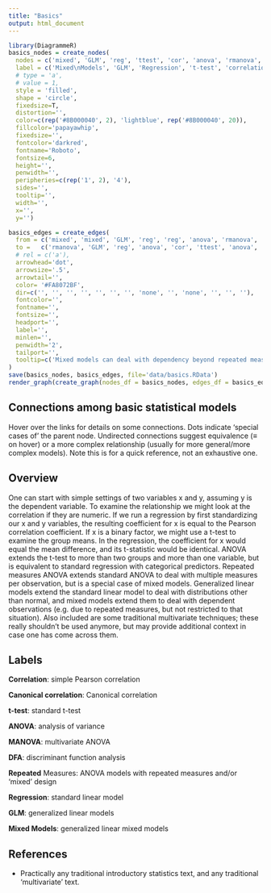 ```yaml
---
title: "Basics"
output: html_document
---
```



```r
library(DiagrammeR)
basics_nodes = create_nodes(    
  nodes = c('mixed', 'GLM', 'reg', 'ttest', 'cor', 'anova', 'rmanova', 'manova', 'dfa', 'cancorr'),
  label = c('Mixed\nModels', 'GLM', 'Regression', 't-test', 'correlation', 'ANOVA', 'Repeated\nMeasures', 'MANOVA', 'DFA', 'Canonical\nCorrelation'),
  # type = 'a',
  # value = 1,
  style = 'filled',
  shape = 'circle',
  fixedsize=T,
  distortion='',
  color=c(rep('#8B000040', 2), 'lightblue', rep('#8B000040', 20)),
  fillcolor='papayawhip',
  fixedsize='',
  fontcolor='darkred',
  fontname='Roboto',
  fontsize=6,
  height='',
  penwidth='',
  peripheries=c(rep('1', 2), '4'),
  sides='',
  tooltip='',
  width='',
  x='',
  y='')

basics_edges = create_edges(
  from = c('mixed', 'mixed', 'GLM', 'reg', 'reg', 'anova', 'rmanova', 'ttest', 'manova', 'manova','cancorr', 'cancorr', 'cancorr'),
  to =   c('rmanova', 'GLM', 'reg', 'anova', 'cor', 'ttest', 'anova', 'cor', 'anova', 'dfa', 'manova', 'dfa', 'reg'),
  # rel = c('a'),
  arrowhead='dot',
  arrowsize='.5',
  arrowtail='',
  color= '#FA8072BF',
  dir=c('', '', '', '', '', '', '', 'none', '', 'none', '', '', ''),
  fontcolor='',
  fontname='',
  fontsize='',
  headport='',
  label='',
  minlen='',
  penwidth='2',
  tailport='',
  tooltip=c('Mixed models can deal with dependency beyond repeated measures', 'Mixed models extend to dependent observations', 'GLM extends beyond normal', 'Regression can include mixed predictor types', 'Regression can examine correlations in multivariate settings', 'ANOVA can utilize variables with more than two groups and multiple variables', '', '', 'MANOVA extends to multiple DVS', 'MANOVA and DFA are equivalent models', 'Canonical correlation is correlation among two *sets* of variables, one of which may include binary indicators of group membership', 'Canonical correlation is correlation among two *sets* of variables, one of which may include binary indicators of group membership', 'Regression can be seen as canonical correlation in which one set of variables has only one member. If both sets have only one member, the Canonical Correlation is equivalent to the Pearson correlation.')
)
save(basics_nodes, basics_edges, file='data/basics.RData')
render_graph(create_graph(nodes_df = basics_nodes, edges_df = basics_edges, graph_name=''), height = 1000, width = 750)
```


## Connections among basic statistical models 

Hover over the links for details on some connections.  Dots indicate 'special cases of' the parent node. Undirected connections suggest equivalence (&equiv; on hover) or a more complex relationship (usually for more general/more complex models).  Note this is for a quick reference, not an exhaustive one.

## Overview

One can start with simple settings of two variables x and y, assuming y is the dependent variable.  To examine the relationship we might look at the correlation if they are numeric.  If we run a regression by first standardizing our x and y variables, the resulting coefficient for x is equal to the Pearson correlation coefficient. If x is a binary factor, we might use a t-test to examine the group means.  In the regression, the coefficient for x would equal the mean difference, and its t-statistic would be identical.  ANOVA extends the t-test to more than two groups and more than one variable, but is equivalent to standard regression with categorical predictors.  Repeated measures ANOVA extends standard ANOVA to deal with multiple measures per observation, but is a special case of mixed models. Generalized linear models extend the standard linear model to deal with distributions other than normal, and mixed models extend them to deal with dependent observations (e.g. due to repeated measures, but not restricted to that situation).  Also included are some traditional multivariate techniques; these really shouldn't be used anymore, but may provide additional context in case one has come across them.

## Labels


**Correlation**: simple Pearson correlation

**Canonical correlation**: Canonical correlation

**t-test**: standard t-test

**ANOVA**: analysis of variance

**MANOVA**: multivariate ANOVA

**DFA**: discriminant function analysis

**Repeated** Measures: ANOVA models with repeated measures and/or 'mixed' design

**Regression**: standard linear model

**GLM**: generalized linear models

**Mixed Models**: generalized linear mixed models



## References

- Practically any traditional introductory statistics text, and any traditional 'multivariate' text.